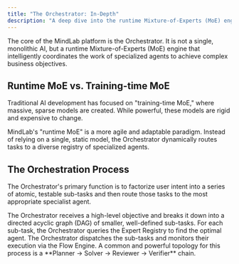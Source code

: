```yaml
---
title: "The Orchestrator: In-Depth"
description: "A deep dive into the runtime Mixture-of-Experts (MoE) engine that powers the MindLab platform."
---
```


The core of the MindLab platform is the Orchestrator. It is not a single, monolithic AI, but a runtime Mixture-of-Experts (MoE) engine that intelligently coordinates the work of specialized agents to achieve complex business objectives.

## Runtime MoE vs. Training-time MoE

Traditional AI development has focused on "training-time MoE," where massive, sparse models are created. While powerful, these models are rigid and expensive to change.

MindLab's "runtime MoE" is a more agile and adaptable paradigm. Instead of relying on a single, static model, the Orchestrator dynamically routes tasks to a diverse registry of specialized agents.

## The Orchestration Process

The Orchestrator's primary function is to factorize user intent into a series of atomic, testable sub-tasks and then route those tasks to the most appropriate specialist agent.

<Steps>
  <Step title="Factorization">
    The Orchestrator receives a high-level objective and breaks it down into a directed acyclic graph (DAG) of smaller, well-defined sub-tasks.
  </Step>
  <Step title="Routing">
    For each sub-task, the Orchestrator queries the Expert Registry to find the optimal agent.
  </Step>
  <Step title="Execution">
    The Orchestrator dispatches the sub-tasks and monitors their execution via the Flow Engine.
  </Step>
</Steps>

<Tip>
A common and powerful topology for this process is a **Planner → Solver → Reviewer → Verifier** chain.
</Tip>
